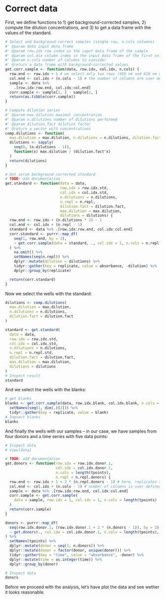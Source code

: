 # Correct data {#correct-data}
First, we define functions to 1) get background-corrected samples, 2) compute the dilution concentrations, and 3) to get a data frame with the values of the standard.
```r
# Select and background-correct samples (single row, n.cols columns)
#' @param data input data frame
#' @param row.idx row index in the input data frame of the sample
#' @param col.dix column index in the input data frame of the first cell of the sample
#' @param n.cols number of columns to consider
#' @return a data frame with background-corrected values
get.corr.sample <- function(data, row.idx, col.idx, n.cols) {
  row.end <- row.idx + 1 # we select only two rows (450 nm and 620 nm measurements)
  col.end <- col.idx + (n.cols - 1) # the number of columns are user defined
  sample <- data %>%
    .[row.idx:row.end, col.idx:col.end]
  corr.sample <- sample[1, ] - sample[2, ]
  return(as.tibble(corr.sample))
}

# Compute dilution series
#' @param max.dilution maximal concentration
#' @param n.dilutions number of dilutions performed
#' @param dilution.fact dilution factor
#' @return a vector with concentrations
comp.dilutions <- function(
  max.dilution = max.dilution, n.dilutions = n.dilutions, dilution.fact = dilution.fact) {
  dilutions <- sapply(
    seq(0, (n.dilutions - 1)),
    function(x) max.dilution / (dilution.fact^x)
  )
  return(dilutions)
}

# Get serum background-corrected standard
# TODO: add documentation
get.standard <- function(data = data,
                         row.idx = row.idx.std,
                         col.idx = col.idx.std,
                         n.dilutions = n.dilutions,
                         n.repl = n.repl,
                         dilution.fact = dilution.fact,
                         max.dilution = max.dilution, 
                         dilutions = dilutions) {
  row.end <- row.idx + (n.dilutions * 2) - 1
  col.end <- col.idx + (n.repl - 1)
  standard <- data %>% .[row.idx:row.end, col.idx:col.end]
  corr.standard <- purrr::map_df(
    seq(1, row.end, by = 2),
    ~ get.corr.sample(data = standard, ., col.idx = 1, n.cols = n.repl)
  ) %>%
    na.omit() %>%
    setNames(seq(n.repl)) %>%
    dplyr::mutate(dilution = dilutions) %>%
    tidyr::gather(key = replicate, value = absorbance, -dilution) %>%
    dplyr::group_by(replicate)

  return(corr.standard)
}
```

Now we select the wells with the standard:
```r
dilutions <- comp.dilutions(
  max.dilution = max.dilution,
  n.dilutions = n.dilutions,
  dilution.fact = dilution.fact
)

standard <- get.standard(
  data = data,
  row.idx = row.idx.std,
  col.idx = col.idx.std,
  n.dilutions = n.dilutions,
  n.repl = n.repl.std,
  dilution.fact = dilution.fact,
  max.dilution = max.dilution, 
  dilutions = dilutions
)
# Inspect result
standard
```

And we select the wells with the blanks:
```r
# get blanks
blanks <- get.corr.sample(data, row.idx.blank, col.idx.blank, n.cols = 2) %>%
  setNames(seq(1, dim(.)[2])) %>%
  tidyr::gather(key = replicate, value = blank)
# Inpsect blanks
blanks
```

And finally the wells with our samples -- in our case, we have samples from four donors and a time series with five data points:
```r
# Inspect data
# View(data)

# TODO: add documentation
get.donors <- function(row.idx = row.idx.donor.1,
                       col.idx = col.idx.donor.1,
                       n.cols = length(tpoints),
                       n.repl = n.repl.donors) {
  row.end <- row.idx + 1 + 2 * (n.repl.donors - 1) # here, replicates are performed row-wise
  col.end <- col.idx + (n.cols - 1) # number of columns is user defined
  sample <- data %>% .[row.idx:row.end, col.idx:col.end]
  corr.sample <- get.corr.sample(
    data = sample, row.idx = 1, col.idx = 1, n.cols = length(tpoints)
  )
  return(corr.sample)
}

donors <- purrr::map_df(
  seq(row.idx.donor.1, (row.idx.donor.1 + 2 * (n.donors - 1)), by = 2),
  ~ get.donors(., col.idx = col.idx.donor.1, n.cols = length(tpoints), n.repl = n.repl.donors)
) %>%
  setNames(tpoints) %>%
  dplyr::mutate(donor = seq(1, n.donors)) %>%
  dplyr::mutate(donor = factor(donor, unique(donor))) %>%
  tidyr::gather(key = "time", value = "absorbance", -donor) %>%
  dplyr::mutate(time = as.integer(time)) %>%
  dplyr::group_by(donor)

# Inspect data
donors
```

Before we proceed with the analysis, let's have plot the data and see wether it looks reasonable. 